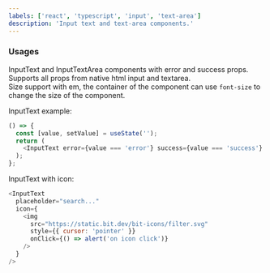 ```yaml
---
labels: ['react', 'typescript', 'input', 'text-area']
description: 'Input text and text-area components.'
---
```



### Usages

InputText and InputTextArea components with error and success props.  
Supports all props from native html input and textarea.  
Size support with em, the container of the component can use `font-size` to change the size of the component.

InputText example:

```js live
() => {
  const [value, setValue] = useState('');
  return (
    <InputText error={value === 'error'} success={value === 'success'} onChange={(e) => setValue(e.target.value)} />
  );
};
```

InputText with icon:

```js live
<InputText
  placeholder="search..."
  icon={
    <img
      src="https://static.bit.dev/bit-icons/filter.svg"
      style={{ cursor: 'pointer' }}
      onClick={() => alert('on icon click')}
    />
  }
/>
```
